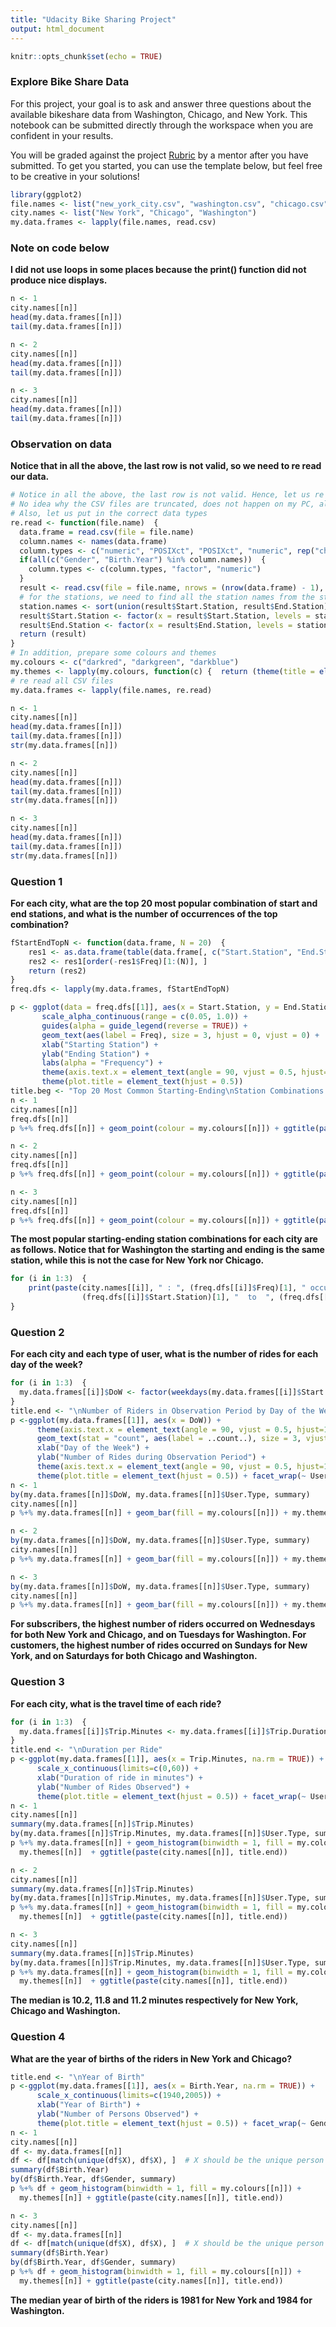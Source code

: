 ```yaml
---
title: "Udacity Bike Sharing Project"
output: html_document
---
```


```r
knitr::opts_chunk$set(echo = TRUE)
```

### Explore Bike Share Data

For this project, your goal is to ask and answer three questions about the available bikeshare data from Washington, Chicago, and New York.  This notebook can be submitted directly through the workspace when you are confident in your results.

You will be graded against the project [Rubric](https://review.udacity.com/#!/rubrics/2508/view) by a mentor after you have submitted.  To get you started, you can use the template below, but feel free to be creative in your solutions!

```r
library(ggplot2)
file.names <- list("new_york_city.csv", "washington.csv", "chicago.csv")
city.names <- list("New York", "Chicago", "Washington")
my.data.frames <- lapply(file.names, read.csv)
```

### Note on code below

**I did not use loops in some places because the print() function did not produce nice displays.**

```r
n <- 1
city.names[[n]]
head(my.data.frames[[n]])
tail(my.data.frames[[n]])
```

```r
n <- 2
city.names[[n]]
head(my.data.frames[[n]])
tail(my.data.frames[[n]])
```

```r
n <- 3
city.names[[n]]
head(my.data.frames[[n]])
tail(my.data.frames[[n]])
```

### Observation on data

**Notice that in all the above, the last row is not valid, so we need to re read our data.**

```r
# Notice in all the above, the last row is not valid. Hence, let us re read all the files excluding the last row
# No idea why the CSV files are truncated, does not happen on my PC, already sent feedback to Udacity
# Also, let us put in the correct data types
re.read <- function(file.name)  {
  data.frame = read.csv(file = file.name)
  column.names <- names(data.frame)
  column.types <- c("numeric", "POSIXct", "POSIXct", "numeric", rep("character", 2), "factor")
  if(all(c("Gender", "Birth.Year") %in% column.names))  {
    column.types <- c(column.types, "factor", "numeric")
  }
  result <- read.csv(file = file.name, nrows = (nrow(data.frame) - 1), colClasses = column.types)
  # for the stations, we need to find all the station names from the start and end stations
  station.names <- sort(union(result$Start.Station, result$End.Station))
  result$Start.Station <- factor(x = result$Start.Station, levels = station.names)
  result$End.Station <- factor(x = result$End.Station, levels = station.names)
  return (result)
}
# In addition, prepare some colours and themes
my.colours <- c("darkred", "darkgreen", "darkblue")
my.themes <- lapply(my.colours, function(c) {  return (theme(title = element_text(colour = c))) })
# re read all CSV files
my.data.frames <- lapply(file.names, re.read)
```

```r
n <- 1
city.names[[n]]
head(my.data.frames[[n]])
tail(my.data.frames[[n]])
str(my.data.frames[[n]])
```

```r
n <- 2
city.names[[n]]
head(my.data.frames[[n]])
tail(my.data.frames[[n]])
str(my.data.frames[[n]])
```

```r
n <- 3
city.names[[n]]
head(my.data.frames[[n]])
tail(my.data.frames[[n]])
str(my.data.frames[[n]])
```

### Question 1


**For each city, what are the top 20 most popular combination of start and end stations, and what is the number of occurrences of the top combination?**

```r
fStartEndTopN <- function(data.frame, N = 20)  {
    res1 <- as.data.frame(table(data.frame[, c("Start.Station", "End.Station")]))
    res2 <- res1[order(-res1$Freq)[1:(N)], ]
    return (res2)
}
freq.dfs <- lapply(my.data.frames, fStartEndTopN)
```

```r
p <- ggplot(data = freq.dfs[[1]], aes(x = Start.Station, y = End.Station, alpha = Freq)) +
       scale_alpha_continuous(range = c(0.05, 1.0)) +
       guides(alpha = guide_legend(reverse = TRUE)) +
       geom_text(aes(label = Freq), size = 3, hjust = 0, vjust = 0) +
       xlab("Starting Station") +
       ylab("Ending Station") +
       labs(alpha = "Frequency") +
       theme(axis.text.x = element_text(angle = 90, vjust = 0.5, hjust=1)) +
       theme(plot.title = element_text(hjust = 0.5))
title.beg <- "Top 20 Most Common Starting-Ending\nStation Combinations in"
n <- 1
city.names[[n]]
freq.dfs[[n]]
p %+% freq.dfs[[n]] + geom_point(colour = my.colours[[n]]) + ggtitle(paste(title.beg, city.names[[n]])) + my.themes[[n]]
```

```r
n <- 2
city.names[[n]]
freq.dfs[[n]]
p %+% freq.dfs[[n]] + geom_point(colour = my.colours[[n]]) + ggtitle(paste(title.beg, city.names[[n]])) + my.themes[[n]]
```

```r
n <- 3
city.names[[n]]
freq.dfs[[n]]
p %+% freq.dfs[[n]] + geom_point(colour = my.colours[[n]]) + ggtitle(paste(title.beg, city.names[[n]])) + my.themes[[n]]
```

**The most popular starting-ending station combinations for each city are as follows. Notice that for Washington the starting and ending is the same station, while this is not the case for New York nor Chicago.**

```r
for (i in 1:3)  {
    print(paste(city.names[[i]], " : ", (freq.dfs[[i]]$Freq)[1], " occurrences, from   ",
                (freq.dfs[[i]]$Start.Station)[1], "  to  ", (freq.dfs[[i]]$End.Station)[1]))
}
```

### Question 2

**For each city and each type of user, what is the number of rides for each day of the week?**

```r
for (i in 1:3)  {
  my.data.frames[[i]]$DoW <- factor(weekdays(my.data.frames[[i]]$Start.Time), levels = c("Monday","Tuesday","Wednesday","Thursday","Friday","Saturday","Sunday"))
}
title.end <- "\nNumber of Riders in Observation Period by Day of the Week"
p <-ggplot(my.data.frames[[1]], aes(x = DoW)) +
      theme(axis.text.x = element_text(angle = 90, vjust = 0.5, hjust=1)) +
      geom_text(stat = "count", aes(label = ..count..), size = 3, vjust = -1) +
      xlab("Day of the Week") +
      ylab("Number of Rides during Observation Period") +
      theme(axis.text.x = element_text(angle = 90, vjust = 0.5, hjust=1)) +
      theme(plot.title = element_text(hjust = 0.5)) + facet_wrap(~ User.Type)
n <- 1
by(my.data.frames[[n]]$DoW, my.data.frames[[n]]$User.Type, summary)
city.names[[n]]
p %+% my.data.frames[[n]] + geom_bar(fill = my.colours[[n]]) + my.themes[[n]] + ggtitle(paste(city.names[[n]], title.end))
```

```r
n <- 2
by(my.data.frames[[n]]$DoW, my.data.frames[[n]]$User.Type, summary)
city.names[[n]]
p %+% my.data.frames[[n]] + geom_bar(fill = my.colours[[n]]) + my.themes[[n]] + ggtitle(paste(city.names[[n]], title.end))
```

```r
n <- 3
by(my.data.frames[[n]]$DoW, my.data.frames[[n]]$User.Type, summary)
city.names[[n]]
p %+% my.data.frames[[n]] + geom_bar(fill = my.colours[[n]]) + my.themes[[n]] + ggtitle(paste(city.names[[n]], title.end))
```

**For subscribers, the highest number of riders occurred on Wednesdays for both New York and Chicago, and on Tuesdays for Washington. For customers, the highest number of rides occurred on Sundays for New York, and on Saturdays for both Chicago and Washington.**

### Question 3

**For each city, what is the travel time of each ride?**

```r
for (i in 1:3)  {
  my.data.frames[[i]]$Trip.Minutes <- my.data.frames[[i]]$Trip.Duration / 60
}
title.end <- "\nDuration per Ride"
p <-ggplot(my.data.frames[[1]], aes(x = Trip.Minutes, na.rm = TRUE)) +
      scale_x_continuous(limits=c(0,60)) +
      xlab("Duration of ride in minutes") +
      ylab("Number of Rides Observed") +
      theme(plot.title = element_text(hjust = 0.5)) + facet_wrap(~ User.Type)
n <- 1
city.names[[n]]
summary(my.data.frames[[n]]$Trip.Minutes)
by(my.data.frames[[n]]$Trip.Minutes, my.data.frames[[n]]$User.Type, summary)
p %+% my.data.frames[[n]] + geom_histogram(binwidth = 1, fill = my.colours[[n]]) +
  my.themes[[n]]  + ggtitle(paste(city.names[[n]], title.end))
```

```r
n <- 2
city.names[[n]]
summary(my.data.frames[[n]]$Trip.Minutes)
by(my.data.frames[[n]]$Trip.Minutes, my.data.frames[[n]]$User.Type, summary)
p %+% my.data.frames[[n]] + geom_histogram(binwidth = 1, fill = my.colours[[n]]) +
  my.themes[[n]]  + ggtitle(paste(city.names[[n]], title.end))
```

```r
n <- 3
city.names[[n]]
summary(my.data.frames[[n]]$Trip.Minutes)
by(my.data.frames[[n]]$Trip.Minutes, my.data.frames[[n]]$User.Type, summary)
p %+% my.data.frames[[n]] + geom_histogram(binwidth = 1, fill = my.colours[[n]]) +
  my.themes[[n]]  + ggtitle(paste(city.names[[n]], title.end))
```

**The median is 10.2, 11.8 and 11.2 minutes respectively for New York, Chicago and Washington.**

### Question 4

**What are the year of births of the riders in New York and Chicago?**

```r
title.end <- "\nYear of Birth"
p <-ggplot(my.data.frames[[1]], aes(x = Birth.Year, na.rm = TRUE)) +
      scale_x_continuous(limits=c(1940,2005)) +
      xlab("Year of Birth") +
      ylab("Number of Persons Observed") +
      theme(plot.title = element_text(hjust = 0.5)) + facet_wrap(~ Gender)
n <- 1
city.names[[n]]
df <- my.data.frames[[n]]
df <- df[match(unique(df$X), df$X), ]  # X should be the unique person identifier
summary(df$Birth.Year)
by(df$Birth.Year, df$Gender, summary)
p %+% df + geom_histogram(binwidth = 1, fill = my.colours[[n]]) +
  my.themes[[n]] + ggtitle(paste(city.names[[n]], title.end))
```

```r
n <- 3
city.names[[n]]
df <- my.data.frames[[n]]
df <- df[match(unique(df$X), df$X), ]  # X should be the unique person identifier
summary(df$Birth.Year)
by(df$Birth.Year, df$Gender, summary)
p %+% df + geom_histogram(binwidth = 1, fill = my.colours[[n]]) +
  my.themes[[n]] + ggtitle(paste(city.names[[n]], title.end))
```

**The median year of birth of the riders is 1981 for New York and 1984 for Washington.**
